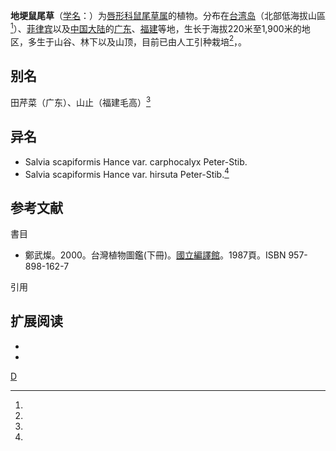 {{noteTA
|G1=Unit
|1=zh-tw:卵葉鼠尾草;zh-cn:地埂鼠尾草;
|2= zh-tw:木蘭植物門;zh-cn:被子植物门;
|3= zh-tw:木蘭綱;zh-cn:双子叶植物纲;
}}
{{Speciesbox 
| taxon = Salvia scapiformis
| authority = [[亨利·弗萊徹·漢斯|Hance]], 1885<ref name="TaiBNET-203532"/><ref name="taubif-namecode-203532"/>
| synonyms_ref = 
| synonyms = 
| subdivision_ranks =[[变种|变种]]
| subdivision =
* 地埂鼠尾草 ''S. s.'' var. ''scapiformis''
* [[钟萼变种|钟萼变种]] ''S. s.'' var. ''carphocalyx''
* [[硬毛变种|硬毛变种]] ''S. s.'' var. ''hirsuta''
}}{{各地中文名
|cn=地埂鼠尾草<ref name="id-12889"/>
|hk=
|tw=卵葉鼠尾草<ref name="TaiBNET-203532"/><ref name="taubif-namecode-203532"/>、菌柱紫參（别名）<ref name="TaiBNET-203532"/>
}}

'''地埂鼠尾草'''（[[学名|学名]]：{{lang|la|''Salvia scapiformis''}}）为[[唇形科|唇形科]][[鼠尾草属|鼠尾草属]]的植物。分布在[[台湾岛|台湾岛]]（北部低海拔山區<ref name="taubif-namecode-203532"/>）、[[菲律宾|菲律宾]]以及[[中国大陆|中国大陆]]的[[广东|广东]]、[[福建|福建]]等地，生长于海拔220米至1,900米的地区，多生于山谷、林下以及山顶，目前已由人工引种栽培<ref name="id-12889"/>，{{各地中文名|display=inline
|cn=「地埂鼠尾草」<ref name="id-12889"/>
|hk=
|tw=「卵葉鼠尾草」<ref name="TaiBNET-203532"/><ref name="taubif-namecode-203532"/>
}}。

== 别名 ==
田芹菜（广东）、山止（福建毛高）<ref name="id-12889"/>

== 异名 ==
* Salvia scapiformis Hance var. carphocalyx Peter-Stib.
* Salvia scapiformis Hance var. hirsuta Peter-Stib.<ref name="id-12889"/>

== 参考文献 ==
;書目
*鄭武燦。2000。台灣植物圖鑑(下冊)。[[國立編譯館|國立編譯館]]。1987頁。ISBN 957-898-162-7

;引用
{{reflist|1|refs=
<ref name="TaiBNET-203532">{{TaiBNET| zh=卵-{}-葉-{}-鼠-{}-尾-{}-草 | id=203532 | binomial=Salvia scapiformis | authority=Hance, 1885 | var= | accessdate=2013-01-24}}</ref>
<ref name="taubif-namecode-203532">{{cite web |url=http://taibif.org.tw/taibif_search/species_detail.php?name_code=203532 |title=Salvia scapiformis (Hance, 1885)卵-{}-葉-{}-鼠-{}-尾-{}-草 |work=臺灣生物多樣性資訊入口網-TaiBif |publisher=[[數位典藏|數位典藏]]、[[中央研究院|中央研究院]]生物多樣性研究中心 |accessdate=2016-04-18 }}；2015-10-01日之前的前端介面舊版：{{cite web |url=http://taibif.tw/zh/namecode/203532 |title=Salvia scapiformis (Hance, 1885)卵-{}-葉-{}-鼠-{}-尾-{}-草 |work=臺灣生物多樣性資訊入口網-TaiBif |publisher=[[數位典藏|數位典藏]]、[[中央研究院|中央研究院]]生物多樣性研究中心 |accessdate=2016-04-18 |archiveurl=https://web.archive.org/web/20160920215616/http://taibif.tw/zh/namecode/203532 |archivedate=2016-09-20 |deadurl=yes }}；[http://taibif.tw/en/namecode/203532 {{en}}]</ref>
<ref name="id-12889">{{cite web| url =http://www.bioinfo.cn/db05/KmzwSpecies.php?action=view&id=12889| title =地-{}-埂-{}-鼠-{}-尾-{}-草（原变种）| work =《中国高等植物数据库全库》| publisher =中国科学院微生物研究所| author =昆明植物研究所| accessdate =2009-02-24| deadurl =yes| archiveurl =https://web.archive.org/web/20160305075235/http://www.bioinfo.cn/db05/KmzwSpecies.php?action=view&id=12889| archivedate =2016-03-05}}{{zh-cn}}</ref>
}}
== 扩展阅读 ==
{{refbegin}}
{{portal|生物學}}
* {{wikispecies-inline|Salvia scapiformis}}
* {{commonscat-inline|Salvia scapiformis}}
{{refend}}
{{Taxonbar|from=Q5226256}}

[[Category:鼠尾草属|D]]